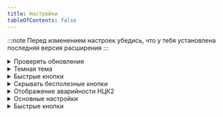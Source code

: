```yaml
---
title: Настройки
tableOfContents: false
---
```




:::note
Перед изменением настроек убедись, что у тебя установлена последняя версия расширения
:::

<Tabs>

<TabItem label="Общие" icon="setting">
<details>
<summary>Проверять обновления</summary>
Функция проверяет наличие доступных обновлений для расширения.

**Особенности:**

- Расширение проверяет наличие новой версии в [релизах](https://github.com/AuthFailed/domru-helper/releases)
- Проверка происходит только при запуске браузера
- Перекачивать расширение не нужно, расширение предложит обновить само себя

**Состояние:**

- Включено - Расширение проверяет наличие обновлений (Стандарт)
- Выключено - Расширение не проверяет наличие обновлений

</details>

<details>
<summary>Темная тема</summary>
Функция включает темную тему для окна расширения и настроек.

**Состояние:**

- Включено - Темная тема включена
- Выключено - Темная тема выключена (Стандарт)

**Пример:**

- Темная тема включена

  <Image
    src={darkTheme}
    alt="Темная тема"
    loading="eager"
    style="border: 2px solid grey;"
  />

- Темная тема выключена
  <Image
    src={lightTheme}
    alt="Светлая тема"
    loading="lazy"
    style="border: 2px solid grey;"
  />

</details>

</TabItem>

<TabItem label="Генезис" icon="email">
<details>

<summary>Быстрые кнопки</summary>
Функция включает отображение быстрых кнопок в Генезисе.

**Состояние:**

- Включено - Кнопки отображаются (Стандарт)
- Выключено - Кнопки не отображаются

**Пример:**

    <Image
      src={fastButtonsGenesys}
      alt="Быстрые кнопки"
      style="border: 2px solid grey;"
    />

</details>

<details>
<summary>Скрывать бесполезные кнопки</summary>
Функция удаляет со страницы Генезиса следующие кнопки:
- Facebook in Progress
- Facebook Draft
- Twitter in Progress
- Twitter Draft
- Лого Генезиса
- Кнопка поддержки Генезиса

**Особенности:**

- Кнопки удаляются полностью. Для восстановления требуется отключить функцию и обновить страницу Генезиса

**Состояние:**

- Включено - Кнопки скрываются
- Выключено - Кнопки не скрываются (Стандарт)

</details>

<details>
<summary>Отображение аварийности НЦК2</summary>
Функция включает отображение статуса аварийности в Генезиса для НЦК2. Состояние аварийности берется из канала "Аварийка ОТРС".

**Особенности:**

- Статус аварийности обновляется каждые 5 секунд
- Статус берется из последнего сообщения в канале
- Статус отображает полный контент сообщения в хедере
- Если есть слово `вкл` или `он` - надпись будет красным. В ином случае зеленым

**Состояние:**

- Включено - Аварийность отображается
- Выключено - Аварийность не отображается (Стандарт)

**Пример:**

    <Image
      src={otpc}
      alt="Аварийность OCTP"
      style="border: 2px solid grey;"
    />

</details>
</TabItem>

<TabItem label="АРМ" icon="seti:odata">
<details>
<summary>Основные настройки</summary>
<details>
  <summary>Скрывать СПАС</summary>
  Функция автоматически сворачивает окно СПАСа на договоре. Окно **не удаляется**, есть возможность развернуть его обратно.

**Состояние:**

- Включено - СПАС сворачивается при открытии договора
- Выключено - СПАС не сворачивается (Стандарт)

</details>

<details>
  <summary>Отображать быстрые СМС</summary>
  Функция добавляет кнопки для быстрого выбора типа СМС:
  - Оплата
  - ЛК
  - PPPoE
  - StaticIP

**Состояние:**

- Включено - Кнопки добавляются при открытии договора (Стандарт)
- Выключено - Кнопки не добавляются

**Пример:**

    <Image
      src={fastSMS}
      alt="Быстрые СМС"
      style="border: 2px solid grey;"
    />

</details>

<details>
  <summary>Помечать обращений как не ошибочные</summary>
  Функция автоматически помечает обращение как не ошибочное при его изменении.

**Состояние:**

- Включено - Обращения помечаются не ошибочными
- Выключено - Обращение никак не помечается (Стандарт)

**Пример:**

    <Image
      src={wrongTransfer}
      alt="Некорректный перевод"
      style="border: 2px solid grey;"
    />

</details>

<details>
  <summary>Убирать галочку Назначить на меня</summary>
  Функция автоматически убирает галочку на поле **Назначить на меня** при изменении обращения.

**Состояние:**

- Включено - Галочка убирается
- Выключено - Галочка не убирается (Стандарт)

**Пример:**

    <Image
      src={setOnMe}
      alt="Назначить на меня"
      style="border: 2px solid grey;"
    />

</details>

<details>
  <summary>Уведомлять об особом клиенте</summary>
  Функция проверяет и оповещает об особом клиенте при открытии договора.

**Состояние:**

- Включено - Расширение проверяет и оповещает об особом клиенте (Стандарт)
- Выключено - Проверка выключена

**Пример:**

    <Image
      src={specialClient}
      alt="Особый клиент"
      style="border: 2px solid grey;"
    />

</details>

</details>

<details>
<summary>Быстрые кнопки</summary>
<details>
<summary>Левый фрейм</summary>
Кнопки располагаются в левой фрейме АРМа.

**Особенности:**

- Если кнопка подразумевает смену продукта - произойдет баг. Требуется либо заранее выбрать корректный продукт, либо дважды нажать на кнопку.

**Состояние:**

- Включено - Расширение добавляет включенные в настройках кнопки в левый фрейм
- Выключено - Кнопки не добавляются

**Пример:**

    <Image
      src={fbLeftFrame}
      alt="Особый клиент"
      style="border: 2px solid grey;"
    />

    </details>

    <details>

<summary>Изменение обращения</summary>
Кнопки располагаются в окне изменения обращения.

**Состояние:**

- Включено - Расширение добавляет включенные в настройках кнопки на страницу изменения обращения
- Выключено - Кнопки не добавляются

**Пример:**

    <Image
      src={fbeditreq}
      alt="Особый клиент"
      style="border: 2px solid grey;"
      loading="eager"
    />

    </details>

</details>

<details>
<summary>Копирование элементов</summary>
<details>
  <summary>Отображать копирование адреса</summary>
  Добавляет кнопку на вкладку Инфо договора в АРМе для копирования адреса. Адрес копируется без индекса, индекс удаляется по Regex
  ```txt
/\d{6}|\d{3}/
  ```

**Состояние:**

- Включено - Кнопка копирования адреса добавляется на договор (Стандарт)
- Выключено - Кнопка не добавляется

</details>

<details>
  <summary>Копировать адрес без города</summary>
  Дополнение к предыдущей функции. Адрес копируется без индекса и улицы, улица удаляется по Regex
  ```txt
/.*?(ул\.)/i
  ```

**Состояние:**

- Включено - При копировании кнопкой удаляется город клиента
- Выключено - При копировании кнопкой город не удаляется (Стандарт)

</details>

<details>
  <summary>Отображать копирование карточки</summary>
  Добавляет кнопку на вкладку Инфо договора в АРМе для копирования карточки клиента.

**Состояние:**

- Включено - Кнопка копирования карточки добавляется на договор (Стандарт)
- Выключено - Кнопка не добавляется

</details>

<details>
  <summary>Отображать копирование договора</summary>
  Добавляет кнопку на вкладку Инфо договора в АРМе для копирования номера договора клиента.

**Состояние:**

- Включено - Кнопка копирования договора добавляется на договор (Стандарт)
- Выключено - Кнопка не добавляется

</details>

<details>
  <summary>Отображать копирование слотов СЗ</summary>
  Добавляет кнопку копирования доступных слотов СЗ на страницу изменения обращения.

**Состояние:**

- Включено - Кнопка копирования слотов добавляется на страницу (Стандарт)
- Выключено - Кнопка не добавляется

**Пример:**

    <Image
      src={copyTime}
      alt="Копировать слоты"
      style="border: 2px solid grey;"
    />

</details>

<details>
  <summary>Отображать копирование и проверку MAC-адреса </summary>
  Добавляет кнопки копирования и проверки MAC-адреса в проверку сессии и сессии за период.
**Состояние:**

- Включено - Кнопка копирования и проверки MAC'а добавляется (Стандарт)
- Выключено - Кнопка не добавляется

**Пример:**

    <Image
      src={checkMac}
      alt="Проверить МАК"
      style="border: 2px solid grey;"
    />

</details>

</details>

<details>
<summary>Скрытие вкладок</summary>
Функция позволяет скрывать вкладки с договора в АРМе.

**Особенности:**

- Вкладки поделены на два типа: Начисления и Остальные
- Вкладки на договор можно вернуть только отключением функции/конкретной опции и **обновлением договора**
- Вкладки удаляются после полной загрузки договора

**Состояние:**

- Включено - Выбранные в настройках вкладки удаляются
- Выключено - Вкладки не удаляются (Стандарт)

</details>

<details>
<summary>Подсветка обращений</summary>
Функция включает подсветку классификаторов в столбце **Класс проблемы**.

**Особенности:**

- На текущий момент доступна подсветка следующих классов:
  - Контакт сорвался
  - Обращение из Email
  - ОЦТП - Входящая связь
  - Компенсация за аварию
- Доступен выбор своего цвета для каждого классификатора
- Стандартные цветы подсветки для классификаторов:
  - Контакт сорвался - <span style="background-color:#ff0000">#ff0000</span>
  - Обращение из Email - <span style="background-color:#006400">#006400</span>
  - Требуется СЗ вне графика - <span style="background-color:#FF00FF">#FF00FF</span>
  - ОЦТП - Входящая связь - <span style="background-color:#008080">#008080</span>
  - Компенсация за аварию - <span style="background-color:#66CDAA">#66CDAA</span>

**Состояние:**

- Включено - Классификаторы подсвечиваются цветом, указанным в настройках (Стандарт)
- Выключено - Классификаторы не подсвечиваются

**Пример:**

    <Image
      src={highlights}
      alt="Подсветка обращений"
      style="border: 2px solid grey;"
      loading="eager"
    />

</details>
</TabItem>

<TabItem label="Линия" icon="rss">
<details>
<summary>Подсветка назначений</summary>
Функция подсвечивает специалистов в назначениях отдельными цветами.

**Особенности:**

- Подсвечиваются:
  - Проектная деятельность [Светлая тема - <span style="background-color:#F7DCB9">#F7DCB9</span>, Темная тема - <span style="background-color:#5D6D7E">#5D6D7E</span>]
  - РСГ [Светлая тема - <span style="background-color:#B3C8CF">#B3C8CF</span>, Темная тема - <span style="background-color:#4C688B">#4C688B</span>]
  - Обучение [Светлая тема - <span style="background-color:#DFCCFB">#DFCCFB</span>, Темная тема - <span style="background-color:#75608E">#75608E</span>]
  - Помощь смежному отделу [Светлая тема - <span style="background-color:#F3D0D7">#F3D0D7</span>, Темная тема - <span style="background-color:#82494A">#82494A</span>]
- Цвет автоматически меняется в зависимости от текущей темы Линии
- Подсветка автоматически обновляется при изменении DOM страницы

**Состояние:**

- Включено - Назначения подсвечиваются
- Выключено - Назначения не подсвечиваются (Стандарт)

</details>

<details>
<summary>Кнопки дежурных</summary>
Функция добавляет полезные кнопки для дежурных:
- Очередь вопросов
- Заглушки
- Предложка
- Прогноз SL
- ТС 2.0
- Генератор ленты

**Состояние:**

- Включено - Кнопки добавляются на линию
- Выключено - Кнопки не добавляются (Стандарт)

**Пример:**

    <Image
      src={dutyButtons}
      alt="Кнопки дежурных"
      style="border: 2px solid grey;"
    />

</details>

<details>
<summary>Прогноз SL</summary>
Функция отображает прогноз SL на следующие 30 минут. Опция доступна только для специалистов с доступом к инструменту.

**Особенности:**

- Формат вывода:

<Card>
  Прогноз на *промежуток в 30 минут*

Прогнозный SL: _прогноз SL на 30 минут_\
Прогноз чатов: _прогноз чатов на 30 минут_\
Разница людей: _прогноз разницы людей на 30 минут_\
Нужно держать _требуемый сл на 30 минут_\
Прогноз SL: _SL через 30 минут_

</Card>
- Обновляется раз в 10 секунд

**Состояние:**

- Включено - Прогноз SL загружается и отображается
- Выключено - Прогноз SL не загружается (Стандарт)

</details>

<details>
<summary>Быстрые кнопки</summary>
Функция позволяет добавить быстрые кнопки в верхнюю строку линии.

**Состояние:**

- Включено - Выбранные в списке на странице кнопки добавляются (Стандарт: Почта, Обеды)
- Выключено - Кнопки не добавляются

</details>
</TabItem>

</Tabs>
